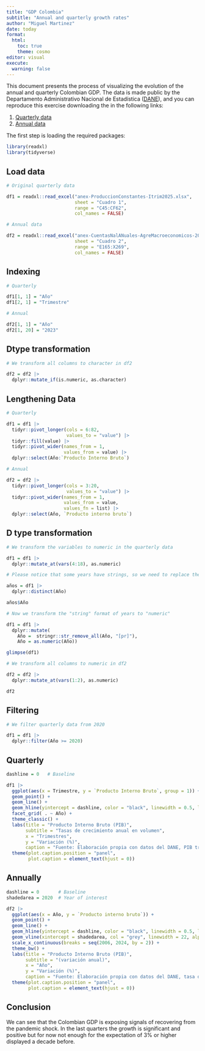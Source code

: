 ```yaml
---
title: "GDP Colombia"
subtitle: "Annual and quarterly growth rates"
author: "Miguel Martinez"
date: today
format: 
  html:
    toc: true
    theme: cosmo
editor: visual
execute:
  warning: false
---
```


This document presents the process of visualizing the evolution of the annual and quarterly Colombian GDP. The data is made public by the Departamento Administrativo Nacional de Estadística ([DANE](https://www.dane.gov.co/)), and you can reproduce this exercise downloading the in the following links:

1.  [Quarterly data](https://www.dane.gov.co/index.php/estadisticas-por-tema/cuentas-nacionales/cuentas-nacionales-trimestrales/pib-informacion-tecnica)
2.  [Annual data](https://www.dane.gov.co/index.php/estadisticas-por-tema/cuentas-nacionales/cuentas-nacionales-anuales)

The first step is loading the required packages:

```r

library(readxl)
library(tidyverse)

```

## Load data

```r

# Original quarterly data

df1 = readxl::read_excel("anex-ProduccionConstantes-Itrim2025.xlsx",
                         sheet = "Cuadro 1",
                         range = "C45:CF62",
                         col_names = FALSE)

# Annual data

df2 = readxl::read_excel("anex-CuentasNalANuales-AgreMacroeconomicos-2023p.xlsx",
                         sheet = "Cuadro 2",
                         range = "E165:X269",
                         col_names = FALSE)

```

## Indexing

```r

# Quarterly

df1[1, 1] = "Año"
df1[2, 1] = "Trimestre"

# Annual

df2[1, 1] = "Año"
df2[1, 20] = "2023"
```

## Dtype transformation

```r

# We transform all columns to character in df2

df2 = df2 |> 
  dplyr::mutate_if(is.numeric, as.character)
```

## **Lengthening Data**

```r

# Quarterly

df1 = df1 |>
  tidyr::pivot_longer(cols = 6:82,
                      values_to = "value") |>
  tidyr::fill(value) |>
  tidyr::pivot_wider(names_from = 1,
                     values_from = value) |>
  dplyr::select(Año:`Producto Interno Bruto`)

```

```r

# Annual

df2 = df2 |>
  tidyr::pivot_longer(cols = 3:20,
                      values_to = "value") |>
  tidyr::pivot_wider(names_from = 1,
                     values_from = value,
                     values_fn = list) |>
  dplyr::select(Año, `Producto interno bruto`)

```

## D type transformation

```r

# We transform the variables to numeric in the quarterly data

df1 = df1 |>
  dplyr::mutate_at(vars(4:18), as.numeric)

```

```r

# Please notice that some years have strings, so we need to replace them first

años = df1 |>
  dplyr::distinct(Año)

años$Año

```

```r

# Now we transform the "string" format of years to "numeric"

df1 = df1 |>
  dplyr::mutate(
    Año =  stringr::str_remove_all(Año, "[pr]"),
    Año = as.numeric(Año))

glimpse(df1)

```

```r

# We transform all columns to numeric in df2

df2 = df2 |>
  dplyr::mutate_at(vars(1:2), as.numeric)

df2
```

## Filtering

```r

# We filter quarterly data from 2020

df1 = df1 |>
  dplyr::filter(Año >= 2020)

```

## Quarterly

```r

dashline = 0   # Baseline

df1 |> 
  ggplot(aes(x = Trimestre, y = `Producto Interno Bruto`, group = 1)) +
  geom_point() +
  geom_line() +
  geom_hline(yintercept = dashline, color = "black", linewidth = 0.5, linetype = 2) +
  facet_grid( . ~ Año) +
  theme_classic() +
  labs(title = "Producto Interno Bruto (PIB)",
       subtitle = "Tasas de crecimiento anual en volumen",
       x = "Trimestres",
       y = "Variación (%)",
       caption = "Fuente: Elaboración propia con datos del DANE, PIB trimestral (coyuntural). A precios constantes") +
  theme(plot.caption.position = "panel",
        plot.caption = element_text(hjust = 0))

```

## Annually

```r

dashline = 0       # Baseline
shadedarea = 2020  # Year of interest

df2 |> 
  ggplot(aes(x = Año, y = `Producto interno bruto`)) +
  geom_point() +
  geom_line() +
  geom_hline(yintercept = dashline, color = "black", linewidth = 0.5, linetype = 2) +
  geom_vline(xintercept = shadedarea, col = "grey", linewidth = 22, alpha = 0.4) +
  scale_x_continuous(breaks = seq(2006, 2024, by = 2)) +
  theme_bw() +
  labs(title = "Producto Interno Bruto (PIB)",
       subtitle = "(variación anual)",
       x = "Año",
       y = "Variación (%)",
       caption = "Fuente: Elaboración propia con datos del DANE, tasa de crecimiento en volumen") +
  theme(plot.caption.position = "panel",
        plot.caption = element_text(hjust = 0))

```

## Conclusion

We can see that the Colombian GDP is exposing signals of recovering from the pandemic shock. In the last quarters the growth is significant and positive but for now not enough for the expectation of 3% or higher displayed a decade before.
